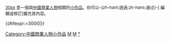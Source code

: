 <div class="notice metadata" id="stub" style="font-size: small;">[[檔案:Ancienne monnaie chinoise.2.JPG|30px]]&nbsp;'''{{PAGENAME}}'''是一個與[[中國]][[:Category:中国企业家|商業人物]]相關的[[Wikipedia:小作品|小作品]]。你可以-{zh-hant:透過;zh-hans:通过}-<span class="plainlinks">[{{fullurl:{{FULLPAGENAME}}|action=edit}} 編輯或修訂]</span>擴充其內容。</div><includeonly>[[Category:中國商業人物小作品]]{{#ifexpr:{{PAGESIZE:{{FULLPAGENAME}}|R}}>3000|[[Category:字数已超过3000字节的小作品|{{PAGENAME}}]]}}</includeonly><noinclude>[[Category:人物小作品模板|M]][[Category:中國人物小作品模板|M]][[Category:中國商業人物小作品|*]]</noinclude>
